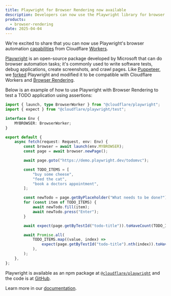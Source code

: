 ```yaml
---
title: Playwright for Browser Rendering now available
description: Developers can now use the Playwright library for browser automation with Browser Rendering
products:
  - browser-rendering
date: 2025-04-04
---
```


We're excited to share that you can now use Playwright's browser automation [capabilities](https://playwright.dev/docs/api/class-playwright) from Cloudflare [Workers](/workers/).

[Playwright](https://playwright.dev/) is an open-source package developed by Microsoft that can do browser automation tasks; it's commonly used to write software tests, debug applications, create screenshots, and crawl pages. Like [Puppeteer](/browser-rendering/platform/puppeteer/), we [forked](https://github.com/cloudflare/playwright) Playwright and modified it to be compatible with Cloudflare Workers and [Browser Rendering](https://developers.cloudflare.com/browser-rendering/).

Below is an example of how to use Playwright with Browser Rendering to test a TODO application using assertions:

```ts title="Assertion example"
import { launch, type BrowserWorker } from "@cloudflare/playwright";
import { expect } from "@cloudflare/playwright/test";

interface Env {
	MYBROWSER: BrowserWorker;
}

export default {
	async fetch(request: Request, env: Env) {
		const browser = await launch(env.MYBROWSER);
		const page = await browser.newPage();

		await page.goto("https://demo.playwright.dev/todomvc");

		const TODO_ITEMS = [
			"buy some cheese",
			"feed the cat",
			"book a doctors appointment",
		];

		const newTodo = page.getByPlaceholder("What needs to be done?");
		for (const item of TODO_ITEMS) {
			await newTodo.fill(item);
			await newTodo.press("Enter");
		}

		await expect(page.getByTestId("todo-title")).toHaveCount(TODO_ITEMS.length);

		await Promise.all(
			TODO_ITEMS.map((value, index) =>
				expect(page.getByTestId("todo-title").nth(index)).toHaveText(value),
			),
		);
	},
};
```

Playwright is available as an npm package at [`@cloudflare/playwright`](https://www.npmjs.com/package/@cloudflare/playwright) and the code is at [GitHub](https://github.com/cloudflare/playwright).

Learn more in our [documentation](/browser-rendering/platform/playwright/).
